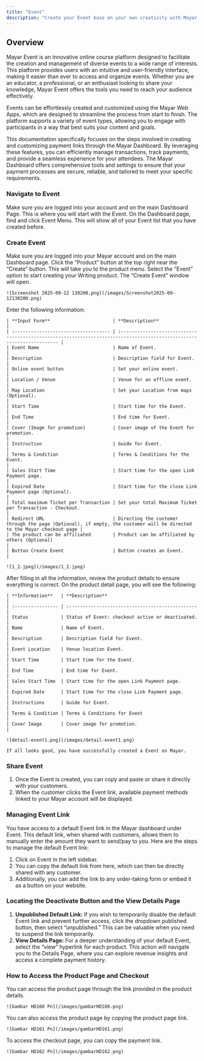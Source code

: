 ```yaml
---
title: "Event"
description: "Create your Event base on your own creativity with Mayar!"
---
```


## Overview

Mayar Event is an innovative online course platform designed to facilitate the creation and management of diverse events to a wide range of interests. This platform provides users with an intuitive and user-friendly interface, making it easier than ever to access and organize events. Whether you are an educator, a professional, or an enthusiast looking to share your knowledge, Mayar Event offers the tools you need to reach your audience effectively.

Events can be effortlessly created and customized using the Mayar Web Apps, which are designed to streamline the process from start to finish. The platform supports a variety of event types, allowing you to engage with participants in a way that best suits your content and goals.

This documentation specifically focuses on the steps involved in creating and customizing payment links through the Mayar Dashboard. By leveraging these features, you can efficiently manage transactions, track payments, and provide a seamless experience for your attendees. The Mayar Dashboard offers comprehensive tools and settings to ensure that your payment processes are secure, reliable, and tailored to meet your specific requirements.

### Navigate to Event

<Steps>
  <Step title="Log in to your Mayar Dashboard">
    Make sure you are logged into your account and on the main Dashboard Page. This is where you will start with the Event.
  </Step>
  <Step title="    From the Sidebar menu, click on Event">
    On the Dashboard page, find and click Event Menu. This will show all of your Event list that you have created before.
  </Step>
</Steps>

### Create Event

<Steps>
  <Step title="Go to Dashboard">
    Make sure you are logged into your Mayar account and on the main Dashboard page.
  </Step>
  <Step title="Access the Product Menu">
    Click the “Product” button at the top right near the “Create” button. This will take you to the product menu.
  </Step>
  <Step title="Choose Product Type">
    Select the “Event” option to start creating your Writing product. The “Create Event” window will open.

    ![Screenshot 2025-09-12 130200.png](/images/Screenshot2025-09-12130200.png)
  </Step>
  <Step title="Fill in Product Details">
    Enter the following information:

    | **Input Form**                       | **Description**                                                                                                        |
    | :----------------------------------- | :--------------------------------------------------------------------------------------------------------------------- |
    | Event Name                           | Name of Event.                                                                                                         |
    | Description                          | Description field for Event.                                                                                           |
    | Online event button                  | Set your online event.                                                                                                 |
    | Location / Venue                     | Venue for an offline event.                                                                                            |
    | Map Location                         | Set your Location from maps (Optional).                                                                                |
    | Start Time                           | Start time for the Event.                                                                                              |
    | End Time                             | End time for Event.                                                                                                    |
    | Cover (Image for promotion)          | Cover image of the Event for promotion.                                                                                |
    | Instruction                          | Guide for Event.                                                                                                       |
    | Terms & Condition                    | Terms & Conditions for the Event.                                                                                      |
    | Sales Start Time                     | Start time for the open Link Payment page.                                                                             |
    | Expired Date                         | Start time for the close Link Payment page (Optional).                                                                 |
    | Total maximum Ticket per Transaction | Set your total Maximum Ticket per Transaction - Checkout.                                                              |
    | Redirect URL                         | Directing the customer through the page (Optional), if empty, the customer will be directed to the Mayar checkout page |
    | The product can be affiliated        | Product can be affiliated by others (Optional)                                                                         |
    | Button Create Event                  | Button creates an Event.                                                                                               |

    ![1_2.jpeg](/images/1_2.jpeg)
  </Step>
  <Step title="Review and Finish">
    After filling in all the information, review the product details to ensure everything is correct. On the product detail page, you will see the following:

    | **Information**   | **Description**                                  |
    | :---------------- | :----------------------------------------------- |
    | Status            | Status of Event: checkout active or deactivated. |
    | Name              | Name of Event.                                   |
    | Description       | Description field for Event.                     |
    | Event Location    | Venue location Event.                            |
    | Start Time        | Start time for the Event.                        |
    | End Time          | End time for Event.                              |
    | Sales Start Time  | Start time for the open Link Payment page.       |
    | Expired Date      | Start time for the close Link Payment page.      |
    | Instructions      | Guide for Event.                                 |
    | Terms & Condition | Terms & Conditions for Event                     |
    | Cover Image       | Cover image for promotion.                       |

    ![detail-event1.png](/images/detail-event1.png)

    If all looks good, you have successfully created a Event on Mayar.
  </Step>
</Steps>

### Share Event

1. Once the Event is created, you can copy and paste or share it directly with your customers.
2. When the customer clicks the Event link, available payment methods linked to your Mayar account will be displayed.

### Managing Event Link

You have access to a default Event link in the Mayar dashboard under Event. This default link, when shared with customers, allows them to manually enter the amount they want to send/pay to you. Here are the steps to manage the default Event link:

1. Click on Event in the left sidebar.
2. You can copy the default link from here, which can then be directly shared with any customer.
3. Additionally, you can add the link to any order-taking form or embed it as a button on your website.

### Locating the Deactivate Button and the View Details Page

1. **Unpublished Default Link:** If you wish to temporarily disable the default Event link and prevent further access, click the dropdown published button, then select “unpublished.” This can be valuable when you need to suspend the link temporarily.
2. **View Details Page:** For a deeper understanding of your default Event, select the “view” hyperlink for each product. This action will navigate you to the Details Page, where you can explore revenue insights and access a complete payment history.

### How to Access the Product Page and Checkout

<Steps>
  <Step title="Access Product Page">
    You can access the product page through the link provided in the product details.

    ![Gambar HD160 Pn](/images/gambarHD160.png)
  </Step>
  <Step title="Copy Product Page Link">
    You can also access the product page by copying the product page link.

    ![Gambar HD161 Pn](/images/gambarHD161.png)
  </Step>
  <Step title="Access Checkout Page">
    To access the checkout page, you can copy the payment link.

    ![Gambar HD162 Pn](/images/gambarHD162.png)
  </Step>
</Steps>